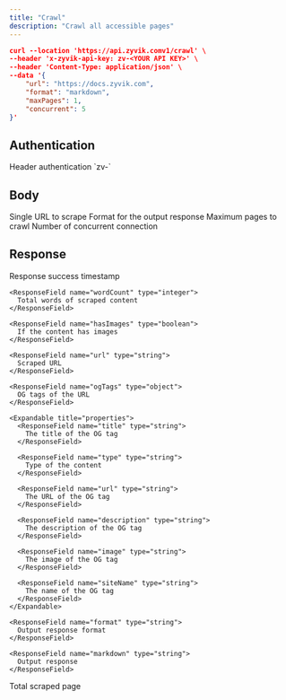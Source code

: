 ```yaml
---
title: "Crawl"
description: "Crawl all accessible pages"
---
```


```json
curl --location 'https://api.zyvik.comv1/crawl' \
--header 'x-zyvik-api-key: zv-<YOUR API KEY>' \
--header 'Content-Type: application/json' \
--data '{
    "url": "https://docs.zyvik.com",
    "format": "markdown", 
    "maxPages": 1,  
    "concurrent": 5
}'
```

## Authentication

<ParamField header="x-zyvik-api-key" type="string" required="yes">
  Header authentication `zv-<API KEY>`
</ParamField>

## Body

<ParamField body="url" type="string" required={true}>
  Single URL to scrape
</ParamField>

<ParamField body="format" type="string" default="markdown" required>
  Format for the output response
</ParamField>

<ParamField body="maxPages" type="integer" required={true} placeholder="Maximum page to crawl">
  Maximum pages to crawl
</ParamField>

<ParamField body="concurrent" type="integer">
  Number of concurrent connection
</ParamField>

## Response

<ResponseField name="markdown" type="string" />

<ResponseField name="metadata" type="Metadata Object">
  <Expandable title="properties">
    <ResponseField name="timestamp" type="string">
      Response success timestamp
    </ResponseField>

    <ResponseField name="wordCount" type="integer">
      Total words of scraped content
    </ResponseField>

    <ResponseField name="hasImages" type="boolean">
      If the content has images
    </ResponseField>

    <ResponseField name="url" type="string">
      Scraped URL
    </ResponseField>

    <ResponseField name="ogTags" type="object">
      OG tags of the URL
    </ResponseField>

    <Expandable title="properties">
      <ResponseField name="title" type="string">
        The title of the OG tag
      </ResponseField>

      <ResponseField name="type" type="string">
        Type of the content
      </ResponseField>

      <ResponseField name="url" type="string">
        The URL of the OG tag
      </ResponseField>

      <ResponseField name="description" type="string">
        The description of the OG tag
      </ResponseField>

      <ResponseField name="image" type="string">
        The image of the OG tag
      </ResponseField>

      <ResponseField name="siteName" type="string">
        The name of the OG tag
      </ResponseField>
    </Expandable>

    <ResponseField name="format" type="string">
      Output response format
    </ResponseField>

    <ResponseField name="markdown" type="string">
      Output response
    </ResponseField>
  </Expandable>
</ResponseField>

<ResponseField name="pageScraped" type="integer">
  Total scraped page
</ResponseField>

<ResponseField name="format" type="string">

</ResponseField>

##